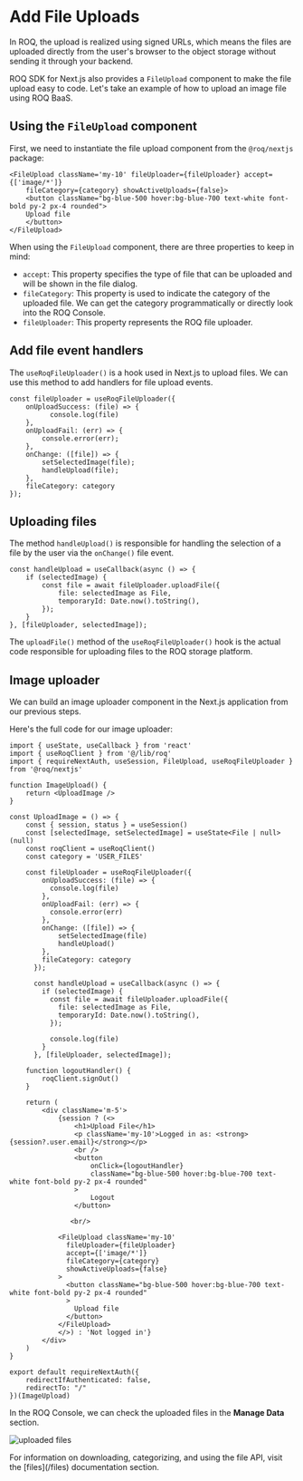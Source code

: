 
# Add File Uploads

In ROQ, the upload is realized using signed URLs, which means the files are uploaded directly from the user's browser to the object storage without sending it through your backend. 

ROQ SDK for Next.js also provides a `FileUpload` component to make the file upload easy to code. 
Let's take an example of how to upload an image file using ROQ BaaS.

## Using the `FileUpload` component

First, we need to instantiate the file upload component from the `@roq/nextjs` package:

```tsx
<FileUpload className='my-10' fileUploader={fileUploader} accept={['image/*']}
    fileCategory={category} showActiveUploads={false}>
    <button className="bg-blue-500 hover:bg-blue-700 text-white font-bold py-2 px-4 rounded">
    Upload file
    </button>
</FileUpload>
```

When using the `FileUpload` component, there are three properties to keep in mind:

- `accept`: This property specifies the type of file that can be uploaded and will be shown in the file dialog.
- `fileCategory`: This property is used to indicate the category of the uploaded file. We can get the category programmatically or directly look into the ROQ Console.
- `fileUploader`: This property represents the ROQ file uploader.

## Add file event handlers

The `useRoqFileUploader()` is a hook used in Next.js to upload files. We can use this method to add handlers for file upload events.

```tsx
const fileUploader = useRoqFileUploader({
    onUploadSuccess: (file) => {
          console.log(file)
    },
    onUploadFail: (err) => {
        console.error(err);
    },
    onChange: ([file]) => {
        setSelectedImage(file);
        handleUpload(file);
    },
    fileCategory: category
});
```

## Uploading files

The method `handleUpload()` is responsible for handling the selection of a file by the user via the `onChange()` file event.

```tsx
const handleUpload = useCallback(async () => {
    if (selectedImage) {
        const file = await fileUploader.uploadFile({
            file: selectedImage as File,
            temporaryId: Date.now().toString(),
        });
    }
}, [fileUploader, selectedImage]);
```

The `uploadFile()` method of the `useRoqFileUploader()` hook is the actual code responsible for uploading files to the ROQ storage platform.


## Image uploader

We can build an image uploader component in the Next.js application from our previous steps.

Here's the full code for our image uploader:

```tsx filename="upload-image.tsx"
import { useState, useCallback } from 'react'
import { useRoqClient } from '@/lib/roq'
import { requireNextAuth, useSession, FileUpload, useRoqFileUploader } from '@roq/nextjs'

function ImageUpload() {
    return <UploadImage />
}

const UploadImage = () => {
    const { session, status } = useSession()
    const [selectedImage, setSelectedImage] = useState<File | null>(null)
    const roqClient = useRoqClient()
    const category = 'USER_FILES'

    const fileUploader = useRoqFileUploader({
        onUploadSuccess: (file) => {
          console.log(file)
        },
        onUploadFail: (err) => {
          console.error(err)
        },
        onChange: ([file]) => {
            setSelectedImage(file)
            handleUpload()
        },
        fileCategory: category
      });
    
      const handleUpload = useCallback(async () => {
        if (selectedImage) {
          const file = await fileUploader.uploadFile({
            file: selectedImage as File,
            temporaryId: Date.now().toString(),
          });

          console.log(file)
        }
      }, [fileUploader, selectedImage]);

    function logoutHandler() {
        roqClient.signOut()
    }

    return (
        <div className='m-5'>
            {session ? (<>
                <h1>Upload File</h1>
                <p className='my-10'>Logged in as: <strong>{session?.user.email}</strong></p>
                <br />
                <button
                    onClick={logoutHandler}
                    className="bg-blue-500 hover:bg-blue-700 text-white font-bold py-2 px-4 rounded"
                >
                    Logout
                </button>
               
               <br/>

            <FileUpload className='my-10'
              fileUploader={fileUploader}
              accept={['image/*']}
              fileCategory={category}
              showActiveUploads={false}
            >
              <button className="bg-blue-500 hover:bg-blue-700 text-white font-bold py-2 px-4 rounded"
              >
                Upload file
              </button>
            </FileUpload>
            </>) : 'Not logged in'}
        </div>
    )
}

export default requireNextAuth({
    redirectIfAuthenticated: false,
    redirectTo: "/"
})(ImageUpload)
```

In the ROQ Console, we can check the uploaded files in the **Manage Data** section.

![uploaded files](/screenshots/uploaded-files.png)


<Callout type="info">
For information on downloading, categorizing, and using the file API, visit the [files](/files) documentation section.
</Callout>
